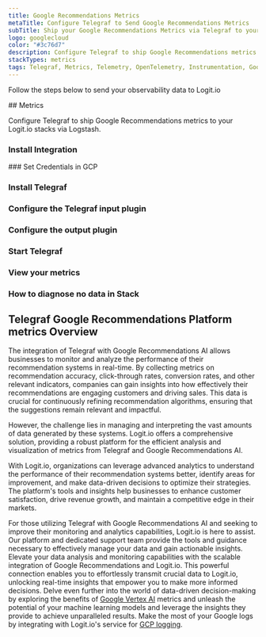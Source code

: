 ```yaml
---
title: Google Recommendations Metrics
metaTitle: Configure Telegraf to Send Google Recommendations Metrics
subTitle: Ship your Google Recommendations Metrics via Telegraf to your Logit.io Stack
logo: googlecloud
color: "#3c76d7"
description: Configure Telegraf to ship Google Recommendations metrics to your Logit.io stacks. Get started using our Telegraf Google Recommendations metrics configuration.
stackTypes: metrics
tags: Telegraf, Metrics, Telemetry, OpenTelemetry, Instrumentation, Google Recommendations, Machine Learning, AI
---
```


Follow the steps below to send your observability data to Logit.io

<Steps>
  ## Metrics

  Configure Telegraf to ship Google Recommendations metrics to your Logit.io stacks via Logstash.
  
  ### Install Integration
  <InstallIntegration/>
  ### Set Credentials in GCP

  <SetGCPCredentials intro="Google Recommendations AI is an advanced machine learning service offered by Google Cloud that helps businesses deliver personalized product recommendations to their customers. By leveraging machine learning algorithms and user behavior data, Recommendations AI generates accurate and relevant recommendations, enhancing the overall customer experience and driving higher engagement and conversion rates."/>
  
  ### Install Telegraf

  <InstallTelegraf />

  ### Configure the Telegraf input plugin

  <TelegrafStackDriverInput metric_type="recommendationengine.googleapis.com"/>

  ### Configure the output plugin

  <TelegrafOutputPlugin />

  ### Start Telegraf

  <StartTelegraf />

  ### View your metrics
  <LaunchStack stackType="metrics" source="Google_Recommendations_Metrics_via_Telegraf" utmMedium="metrics" utmCampaign="telegraf-GoogleRecommendations-metrics" />

  ### How to diagnose no data in Stack

  <DiagnoseNoData />
</Steps>

## Telegraf Google Recommendations Platform metrics Overview

The integration of Telegraf with Google Recommendations AI allows businesses to monitor and analyze the 
performance of their recommendation systems in real-time. By collecting metrics on recommendation accuracy, 
click-through rates, conversion rates, and other relevant indicators, companies can gain insights into how 
effectively their recommendations are engaging customers and driving sales. This data is crucial for 
continuously refining recommendation algorithms, ensuring that the suggestions remain relevant and impactful.

However, the challenge lies in managing and interpreting the vast amounts of data generated by these systems. 
Logit.io offers a comprehensive solution, providing a robust platform for the efficient analysis and 
visualization of metrics from Telegraf and Google Recommendations AI.

With Logit.io, organizations can leverage advanced analytics to understand the performance of their 
recommendation systems better, identify areas for improvement, and make data-driven decisions to 
optimize their strategies. The platform's tools and insights help businesses to enhance customer 
satisfaction, drive revenue growth, and maintain a competitive edge in their markets.

For those utilizing Telegraf with Google Recommendations AI and seeking to improve their monitoring 
and analytics capabilities, Logit.io is here to assist. Our platform and dedicated support team 
provide the tools and guidance necessary to effectively manage your data and gain actionable insights. 
Elevate your data analysis and monitoring capabilities with the scalable integration of 
Google Recommendations and Logit.io. This powerful connection enables you to effortlessly transmit 
crucial data to Logit.io, unlocking real-time insights that empower you to make more informed decisions. 
Delve even further into the world of data-driven decision-making by exploring the benefits of 
[Google Vertex AI](/integrations/infrastructure-metrics/google-cloud/vertex-ai-telegraf-metrics) metrics and unleash 
the potential of your machine learning models and leverage the insights they provide to achieve unparalleled results. 
Make the most of your Google logs by integrating with Logit.io's service for 
[GCP logging](https://logit.io/solutions/gcp-logging/).